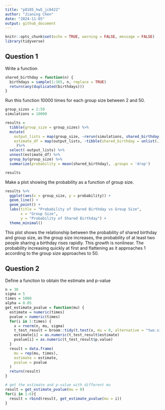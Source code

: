```yaml
---
title: "p8105_hw5_jc6422"
author: "Jianing Chen"
date: "2024-11-05"
output: github_document
---
```


```r
knitr::opts_chunk$set(echo = TRUE, warning = FALSE, message = FALSE)
library(tidyverse)
```

## Question 1

Write a function

```r
shared_birthday = function(n) {
  birthdays = sample(1:365, n, replace = TRUE)
  return(any(duplicated(birthdays)))
}
```

Run this function 10000 times for each group size between 2 and 50.

```r
group_sizes = 2:50
simulations = 10000

results = 
  tibble(group_size = group_sizes) %>%
  mutate(
    output_lists = map(group_size, ~rerun(simulations, shared_birthday(.x))),
    estimate_df = map(output_lists, ~tibble(shared_birthday = unlist(.)))
     )%>%
  select(-output_lists) %>%
  unnest(estimate_df) %>%
  group_by(group_size) %>%
  summarize(probability = mean(shared_birthday), .groups = 'drop')

results
```

Make a plot showing the probability as a function of group size.

```r
results %>%
  ggplot(aes(x = group_size, y = probability)) +
  geom_line() +
  geom_point() +
  labs(title = "Probability of Shared Birthday vs Group Size",
       x = "Group Size",
       y = "Probability of Shared Birthday") +
  theme_minimal()
```

This plot shows the relationship between the probability of shared birthday and group size, as the group size increases, the probability of at least two people sharing a birthday rises rapidly. This growth is nonlinear. The probability increasing quickly at first and flattening as it approaches 1 according to the group size approaches to 50.

## Question 2

Define a function to obtain the estimate and p-value

```r
n = 30         
sigma = 5  
times = 5000 
alpha = 0.05
get_estimate_pvalue = function(mu) {
  estimate = numeric(times)
  pvalue = numeric(times)
  for(i in 1:times) {
    x = rnorm(n, mu, sigma)
    t_test_result = broom::tidy(t.test(x, mu = 0, alternative = "two.sided"))
    estimate[i] = as.numeric(t_test_result$estimate)
    pvalue[i] = as.numeric(t_test_result$p.value)
  }
  result = data.frame(
    mu = rep(mu, times),
    estimate = estimate,
    pvalue = pvalue
  )
  return(result)
}

# get the estimate and p-value with different mu
result = get_estimate_pvalue(mu = 0)
for(i in 1:6){
  result = rbind(result, get_estimate_pvalue(mu = i))
}


```

